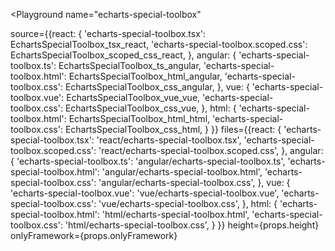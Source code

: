 

<Playground
  name="echarts-special-toolbox"
  
  source={{react: {
             'echarts-special-toolbox.tsx': EchartsSpecialToolbox_tsx_react,
             'echarts-special-toolbox.scoped.css': EchartsSpecialToolbox_scoped_css_react,
           },
           angular: {
             'echarts-special-toolbox.ts': EchartsSpecialToolbox_ts_angular,
             'echarts-special-toolbox.html': EchartsSpecialToolbox_html_angular,
             'echarts-special-toolbox.css': EchartsSpecialToolbox_css_angular,
           },
           vue: {
             'echarts-special-toolbox.vue': EchartsSpecialToolbox_vue_vue,
             'echarts-special-toolbox.css': EchartsSpecialToolbox_css_vue,
           },
           html: {
             'echarts-special-toolbox.html': EchartsSpecialToolbox_html_html,
             'echarts-special-toolbox.css': EchartsSpecialToolbox_css_html,
           }
}}
  files={{react: {
            'echarts-special-toolbox.tsx': 'react/echarts-special-toolbox.tsx',
            'echarts-special-toolbox.scoped.css': 'react/echarts-special-toolbox.scoped.css',
          },
          angular: {
            'echarts-special-toolbox.ts': 'angular/echarts-special-toolbox.ts',
            'echarts-special-toolbox.html': 'angular/echarts-special-toolbox.html',
            'echarts-special-toolbox.css': 'angular/echarts-special-toolbox.css',
          },
          vue: {
            'echarts-special-toolbox.vue': 'vue/echarts-special-toolbox.vue',
            'echarts-special-toolbox.css': 'vue/echarts-special-toolbox.css',
          },
          html: {
            'echarts-special-toolbox.html': 'html/echarts-special-toolbox.html',
            'echarts-special-toolbox.css': 'html/echarts-special-toolbox.css',
          }
}}
  height={props.height}
  onlyFramework={props.onlyFramework}
></Playground>

